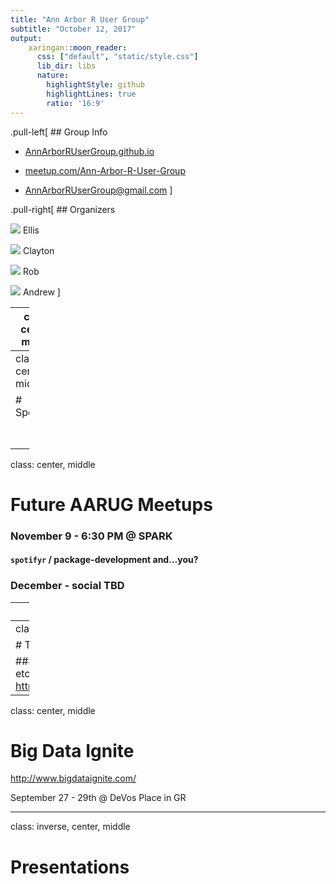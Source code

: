 ```yaml
---
title: "Ann Arbor R User Group"
subtitle: "October 12, 2017"
output:
    xaringan::moon_reader:
      css: ["default", "static/style.css"]
      lib_dir: libs
      nature:
        highlightStyle: github
        highlightLines: true
        ratio: '16:9'
---
```


.pull-left[
## Group Info

- [AnnArborRUserGroup.github.io](https://AnnArborRUserGroup.github.io)

- [meetup.com/Ann-Arbor-R-User-Group](http://meetup.com/Ann-Arbor-R-User-Group)

- [AnnArborRUserGroup@gmail.com](AnnArborRUserGroup@gmail.com)
]

.pull-right[
## Organizers

![](https://avatars3.githubusercontent.com/u/9932219?v=3&s=96) Ellis

![](https://avatars3.githubusercontent.com/u/5169330?v=3&s=96) Clayton

![](https://avatars3.githubusercontent.com/u/5975297?v=3&s=96) Rob

![](https://avatars3.githubusercontent.com/u/8618665?v=3&s=96) Andrew
]

---
class: center, middle

<img src="static/slack_cmyk.png" width="200">

<img src="static/everywhere@2x.png" width="200">

### [https://a2mads.herokuapp.com/](https://a2mads.herokuapp.com/)

---
class: center, middle

# Sponsors

<img src="static/RConsortium_Horizontal_Pantone.png"  style="max-width: 30%; display: block; margin: 0 auto;">

<img src="static/spark-logo.jpeg" style="max-width: 30%; display: block; margin: 0 auto;">

---
class: center, middle

# Future AARUG Meetups

### November 9 - 6:30 PM @ SPARK
#### `spotifyr` / package-development and...you?

### December - social TBD

---
class: center, middle

# Other Events

### PyData Ann Arbor - Tuesday, November 14 @ TD Ameritrade

### a2-dlearn - November 17, 2017 @ Bob and Betty Beyster Building

---
class: center, middle

# This month in R

### RStudio 1.1 released!
Dark theme, better terminal support, etc.
<https://www.rstudio.com/products/rstudio/download/#download>

---
class: center, middle

# Big Data Ignite

<http://www.bigdataignite.com/>

September 27 - 29th @ DeVos Place in GR

---
class: inverse, center, middle

# Presentations
